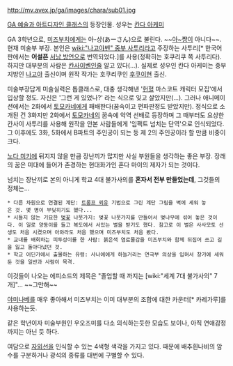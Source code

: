http://mv.avex.jp/ga/images/chara/sub01.jpg

[[GA 예술과 아트디자인 클래스]]의 등장인물. 성우는 [[칸다 아케미]]

GA 3학년으로, [[미즈부치]]에게는 아-상(あーさん)으로 불린다. ~~[[아~쨩]]이 아니다~~. 현재 미술부 부장. 본인은 [[wiki:"나고야벤" 중부 사투리]]라고 주장하는 사투리[* 한국어판에서는 '''어설픈''' [[서남 방언]]으로 번역되었다.]를 사용(정확히는 호쿠리쿠 쪽 사투리다). 하지만 대부분의 사람은 [[칸사이벤]]인줄 알고 있다(...). 실제로 성우인 칸다 아케미는 중부지방인 [[나고야]] 출신이며 원작 작가는 호쿠리쿠인 [[후쿠이]]현 출신.

미술부장답게 미술실력은 톱클래스로, 대충 생각해낸 '[[헌혈]] 마스코트 캐릭터 모집'에서 입상할 정도. 자신은 '그런 게 있었나?' 라는 식으로 잊고 살았지만(...). 그러나 애니메이션에서는 2화에서 [[토모카네]]에게 패배한다(꿈속이고 편파판정도 받았지만). 정식으로 소개된 건 3화지만 2화에서 [[토모카네]]의 꿈속에 악역 선배로 등장하며 그 때부터도 요상한 칸사이 사투리를 사용해 원작을 안본 사람들에게 '임팩트 넘치는 단역'으로 인식되었다. 그 이후에도 3화, 5화에서 B파트의 주인공이 되는 등 제 2의 주인공이라 할 만큼 비중이 크다.

[[노다 미키]]에 뒤지지 않을 만큼 장난끼가 많지만 사실 부원들을 생각하는 좋은 부장. 장래의 꿈은 미대에 들어가 존경하는 현대화가인 혼다 마이의 제자가 되는 것이다.

넘치는 장난끼로 본의 아니게 학교 4대 불가사의를 '''혼자서 전부 만들었는데''', 그것들의 정체는...
 * 다른 차원으로 연결된 계단: [[트롱프 뢰유]] 기법으로 그린 계단 그림을 벽에 세워 놓은 것. 몇 명이 부딪히기도 했다...
 * 시들지 않는 기묘한 [[벚꽃]] 나뭇가지: 벚꽃 나뭇가지를 만들어서 벚나무에 섞어 놓은 것이다. 이 일로 양동이를 들고 복도에서 서있는 벌을 받기도 했다. 참고로 이 벌은 사사모토 선생도 처음 시켰으며 아와라도 처음 했으며 미즈부치도 처음 봤다.
 * 교내를 배회하는 피투성이를 한 사람: 붉은색 염료물감을 미즈부치와 함께 뒤집어 쓰고 길을 잃고 돌아다녔던 것.
 * 학교 어딘가에서 출몰하는 유령: 사나에에게 하늘거리는 연극부 의상을 입혀서 창가에 세워둔 것을 일반과 사람이 목격.
이것들이 나오는 에피소드의 제목은 "졸업할 때 까지는 [wiki:"세계 7대 불가사의" 7개]"... ~~그만해~~

[[야미나베]]를 매우 좋아해서 미즈부치는 이미 대부분의 조합에 대한 카운터[* 카레가루]를 사용하는듯.

같은 학년이자 미술부원인 우오즈미를 다소 의식하는듯한 모습도 보이나, 아직 연애감정까지는 아닌 듯 하다.

여담으로 [[자외선]]을 인식할 수 있는 4색형 색각을 가지고 있다. 때문에 배추흰나비의 암수를 구분하거나 광석의 종류를 대번에 구별할 수 있다.
